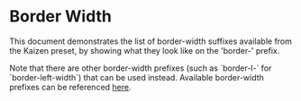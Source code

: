 
<Meta of={Examples} />

# Border Width

<Description />

<Unstyled>
  <Card variant="informative" classNameOverride="w-fit mb-24">
    <div className="p-24 font-family-paragraph">
      <p>
        This document demonstrates the list of border-width suffixes available
        from the Kaizen preset, by showing what they look like on the
        'border-' prefix.
      </p>
      <p>
        Note that there are other border-width prefixes (such as `border-l-`
        for `border-left-width`) that can be used instead. Available
        border-width prefixes can be referenced <a href="https://tailwindcss.com/docs/border-width">here</a>.
      </p>
    </div>
  </Card>
</Unstyled>

<Story of={Examples.BorderWidth} />
